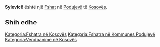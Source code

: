 {{Fshat në Kosovës
 | Emri                = Sylevicë
| sqi_N_name = Sylevicë
| sqi_N_FULL_NAME_RO = Sylevicë
| sqi_N_FULL_NAME_ND_RO = Sylevice
| sqi_N_SORT_NAME_RG = SYLEVICE
| sqi_N_FULL_NAME_RG = Sylevicë
| sqi_N_FULL_NAME_ND_RG = Sylevice
| sqi_V_name = Silevic
| sqi_V_FULL_NAME_RO = Silevic Fierishtë Sllavicë Sylevica Fierishta Silefc
| sqi_V_FULL_NAME_ND_RO = Silevic Fierishte Sllavice Sylevica Fierishta Silefc
| sqi_V_SORT_NAME_RG = SILEVIC FIERISHTE SLLAVICE SYLEVICA FIERISHTA SILEFC
| sqi_V_FULL_NAME_RG = Silevic Fierishtë Sllavicë Sylevica Fierishta Silefc
| sqi_V_FULL_NAME_ND_RG = Silevic Fierishte Sllavice Sylevica Fierishta Silefc
| srp_N_name = Siljevica
| srp_N_FULL_NAME_RO = Siljevica
| srp_N_FULL_NAME_ND_RO = Siljevica
| srp_N_SORT_NAME_RG = SILJEVICA
| srp_N_FULL_NAME_RG = Siljevica
| srp_N_FULL_NAME_ND_RG = Siljevica
| srp_NS_name = Сиљевица
| srp_NS_FULL_NAME_RO = Сиљевица
| srp_NS_FULL_NAME_ND_RO = Сиљевица
| srp_NS_SORT_NAME_RG = СИЉЕВИЦА
| srp_NS_FULL_NAME_RG = Сиљевица
| srp_NS_FULL_NAME_ND_RG = Сиљевица

 | Emri (Rasa dhanore) = 
 | Figura              = 
 | Shteti              = Kosovo
 | Komuna              = Podujevë
 | Kodi postar         = 
 | Sipërfaqja          = 

 | Popullsia           = 

 | Regj. i popullsisë  = 
 | Dend. e popullsisë  = 
 | Faqja zyrtare       = 
 <!--- Koordinatat ----> 
 | Gjerësia            = 43.038333
 | Gjatësia            = 21.081111
 | Lartësia            = 
}}
'''Sylevicë''' është një [[Fshat]] në [[Podujevë]] të [[Kosovës]].

<!-- == Gjeografia == -->
<!-- == Historia == -->
<!-- == Demografia == -->
== Shih edhe ==
{{Komuna Podujevë}}
{{Kosovo-Administrata-Cung}}

[[Kategoria:Fshatra në Kosovës]]
[[Kategoria:Fshatra në Kommunes Podujevë]]
[[Kategoria:Vendbanime në Kosovës]]